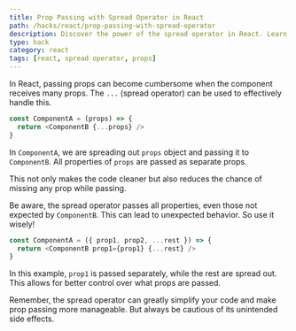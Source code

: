 ```yaml
---
title: Prop Passing with Spread Operator in React
path: /hacks/react/prop-passing-with-spread-operator
description: Discover the power of the spread operator in React. Learn how to leverage it for seamless prop passing, enhancing your React development experience.
type: hack
category: react
tags: [react, spread operator, props]
---
```


In React, passing props can become cumbersome when the component receives many props. The `...` (spread operator) can be used to effectively handle this.

```javascript
const ComponentA = (props) => {
  return <ComponentB {...props} />
}
```

In `ComponentA`, we are spreading out `props` object and passing it to `ComponentB`. All properties of `props` are passed as separate props.

This not only makes the code cleaner but also reduces the chance of missing any prop while passing.

Be aware, the spread operator passes all properties, even those not expected by `ComponentB`. This can lead to unexpected behavior. So use it wisely!

```javascript
const ComponentA = ({ prop1, prop2, ...rest }) => {
  return <ComponentB prop1={prop1} {...rest} />
}
```

In this example, `prop1` is passed separately, while the rest are spread out. This allows for better control over what props are passed.

Remember, the spread operator can greatly simplify your code and make prop passing more manageable. But always be cautious of its unintended side effects.